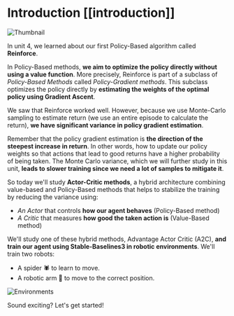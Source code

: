 # Introduction [[introduction]]


<img src="https://huggingface.co/datasets/huggingface-deep-rl-course/course-images/resolve/main/en/unit8/thumbnail.png"  alt="Thumbnail"/>

In unit 4, we learned about our first Policy-Based algorithm called **Reinforce**.

In Policy-Based methods, **we aim to optimize the policy directly without using a value function**. More precisely, Reinforce is part of a subclass of *Policy-Based Methods* called *Policy-Gradient methods*. This subclass optimizes the policy directly by **estimating the weights of the optimal policy using Gradient Ascent**.

We saw that Reinforce worked well. However, because we use Monte-Carlo sampling to estimate return (we use an entire episode to calculate the return), **we have significant variance in policy gradient estimation**.

Remember that the policy gradient estimation is **the direction of the steepest increase in return**. In other words, how to update our policy weights so that actions that lead to good returns have a higher probability of being taken. The Monte Carlo variance, which we will further study in this unit, **leads to slower training since we need a lot of samples to mitigate it**.

So today we'll study **Actor-Critic methods**, a hybrid architecture combining value-based and Policy-Based methods that helps to stabilize the training by reducing the variance using:
- *An Actor* that controls **how our agent behaves** (Policy-Based method)
- *A Critic* that measures **how good the taken action is** (Value-Based method)


We'll study one of these hybrid methods, Advantage Actor Critic (A2C), **and train our agent using Stable-Baselines3 in robotic environments**. We'll train two robots:
- A spider 🕷️ to learn to move.
- A robotic arm 🦾 to move to the correct position.

<img src="https://huggingface.co/datasets/huggingface-deep-rl-course/course-images/resolve/main/en/unit8/environments.gif" alt="Environments"/>

Sound exciting? Let's get started!
